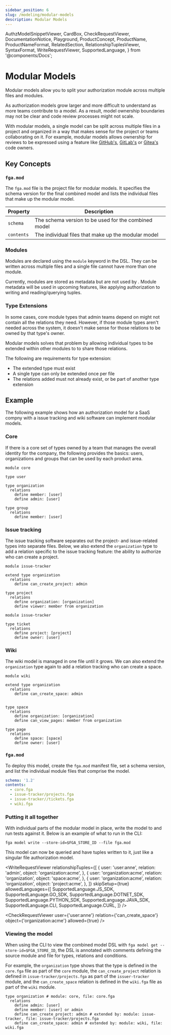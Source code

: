 ```yaml
---
sidebar_position: 6
slug: /modeling/modular-models
description: Modular Models
---
```


  AuthzModelSnippetViewer,
  CardBox,
  CheckRequestViewer,
  DocumentationNotice,
  Playground,
  ProductConcept,
  ProductName,
  ProductNameFormat,
  RelatedSection,
  RelationshipTuplesViewer,
  SyntaxFormat,
  WriteRequestViewer,
  SupportedLanguage,
} from '@components/Docs';

# Modular Models

<DocumentationNotice />

Modular models allow you to split your authorization module across multiple files and modules. 

As authorization models grow larger and more difficult to understand as more teams contribute to a model. As a result, model ownership boundaries may not be clear and code review processes might not scale.

With modular models, a single model can be split across multiple files in a project and organized in a way that makes sense for the project or teams collaborating on it. For example, modular models allows ownership for reviews to be expressed using a feature like [GitHub's](https://docs.github.com/en/repositories/managing-your-repositorys-settings-and-features/customizing-your-repository/about-code-owners), [GitLab's](https://docs.gitlab.com/ee/user/project/codeowners/) or [Gitea's](https://docs.gitea.com/usage/code-owners) code owners.

## Key Concepts

### `fga.mod`

The `fga.mod` file is the project file for modular models. It specifies the schema version for the final combined model and lists the individual files that make up the modular model.

| Property | Description |
| -------- | -------- | 
| `schema` | The schema version to be used for the combined model |
| `contents` | The individual files that make up the modular model |

### Modules

Modules are declared using the `module` keyword in the DSL. They can be written across multiple files and a single file cannot have more than one module.

Currently, modules are stored as metadata but are not used by <ProductName format={ProductNameFormat.ShortForm}/>. Module metadata will be used in upcoming features, like applying authorization to writing and reading/querying tuples.

### Type Extensions

In some cases, core module types that admin teams depend on might not contain all the relations they need. However, if those module types aren't needed across the system, it doesn't make sense for those relations to be owned by that type's owner.

Modular models solves that problem by allowing individual types to be extended within other modules to to share those relations.

The following are requirements for type extension:

- The extended type must exist
- A single type can only be extended once per file
- The relations added must not already exist, or be part of another type extension

## Example

The following example shows how an authorization model for a SaaS compny with a issue tracking and wiki software can implement modular models.

### Core

If there is a core set of types owned by a team that manages the overall identity for the company, the following provides the basics: users, organizations and groups that can be used by each product area.

```dsl.openfga
module core

type user

type organization
  relations
    define member: [user]
    define admin: [user]

type group
  relations
    define member: [user]
```

### Issue tracking

The issue tracking software separates out the project- and issue-related types into separate files. Below, we also extend the `organization` type to add a relation specific to the issue tracking feature: the ability to authorize who can create a project.

```dsl.openfga
module issue-tracker

extend type organization
  relations
    define can_create_project: admin

type project
  relations
    define organization: [organization]
    define viewer: member from organization
```

```dsl.openfga
module issue-tracker

type ticket
  relations
    define project: [project]
    define owner: [user]
```

### Wiki

The wiki model is managed in one file until it grows. We can also extend the `organization` type again to add a relation tracking who can create a space.

```dsl.openfga
module wiki

extend type organization
  relations
    define can_create_space: admin


type space
  relations
    define organization: [organization]
    define can_view_pages: member from organization

type page
  relations
    define space: [space]
    define owner: [user]
```

### `fga.mod`

To deploy this model, create the `fga.mod` manifest file, set a schema version, and list the individual module files that comprise the model.

```yaml
schema: '1.2'
contents:
  - core.fga
  - issue-tracker/projects.fga
  - issue-tracker//tickets.fga
  - wiki.fga
```

### Putting it all together

With individual parts of the modular model in place, write the model to <ProductName format={ProductNameFormat.ShortForm}/> and run tests against it. Below is an example of what to run in the CLI:

```shell
fga model write --store-id=$FGA_STORE_ID --file fga.mod
```

This model can now be queried and have tuples written to it, just like a singular file authorization model.

<WriteRequestViewer
  relationshipTuples={[
    {
      user: 'user:anne',
      relation: 'admin',
      object: 'organization:acme',
    },
    {
      user: 'organization:acme',
      relation: 'organization',
      object: 'space:acme',
    },
    {
      user: 'organization:acme',
      relation: 'organization',
      object: 'project:acme',
    },
  ]}
  skipSetup={true}
  allowedLanguages={[
    SupportedLanguage.JS_SDK,
    SupportedLanguage.GO_SDK,
    SupportedLanguage.DOTNET_SDK,
    SupportedLanguage.PYTHON_SDK,
    SupportedLanguage.JAVA_SDK,
    SupportedLanguage.CLI,
    SupportedLanguage.CURL,
  ]}
/>

<CheckRequestViewer user={'user:anne'} relation={'can_create_space'} object={'organization:acme'} allowed={true} />

### Viewing the model

When using the CLI to view the combined model DSL with `fga model get --store-id=$FGA_STORE_ID`, the DSL is annotated with comments defining the source module and file for types, relations and conditions.

For example, the `organization` type shows that the type is defined in the `core.fga` file as part of the `core` module, the `can_create_project` relation is defined in `issue-tracker/projects.fga` as part of the `issuer-tracker` module, and the `can_create_space` relation is defined in the `wiki.fga` file as part of the `wiki` module.

```dsl.openfga
type organization # module: core, file: core.fga
  relations
    define admin: [user]
    define member: [user] or admin
    define can_create_project: admin # extended by: module: issue-tracker, file: issue-tracker/projects.fga
    define can_create_space: admin # extended by: module: wiki, file: wiki.fga
```
